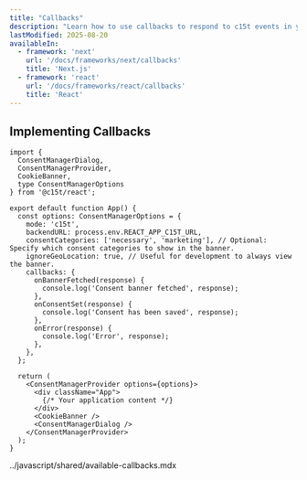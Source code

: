 ```yaml
---
title: "Callbacks"
description: "Learn how to use callbacks to respond to c15t events in your React application."
lastModified: 2025-08-20
availableIn:
  - framework: 'next'
    url: '/docs/frameworks/next/callbacks'
    title: 'Next.js'
  - framework: 'react'
    url: '/docs/frameworks/react/callbacks'
    title: 'React'
---
```


## Implementing Callbacks

```tsx title="src/App.tsx"
import { 
  ConsentManagerDialog,
  ConsentManagerProvider,
  CookieBanner,
  type ConsentManagerOptions
} from '@c15t/react';

export default function App() {
  const options: ConsentManagerOptions = {
    mode: 'c15t', 
    backendURL: process.env.REACT_APP_C15T_URL,
    consentCategories: ['necessary', 'marketing'], // Optional: Specify which consent categories to show in the banner. 
    ignoreGeoLocation: true, // Useful for development to always view the banner.
    callbacks: {
      onBannerFetched(response) {
        console.log('Consent banner fetched', response);
      },
      onConsentSet(response) {
        console.log('Consent has been saved', response);
      },
      onError(response) {
        console.log('Error', response);
      },
    },
  };

  return (
    <ConsentManagerProvider options={options}>
      <div className="App">
        {/* Your application content */}
      </div>
      <CookieBanner />
      <ConsentManagerDialog />
    </ConsentManagerProvider>
  );
}
```

<include>../javascript/shared/available-callbacks.mdx</include>
